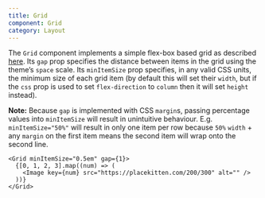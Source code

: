 ```yaml
---
title: Grid
component: Grid
category: Layout
---
```


The `Grid` component implements a simple flex-box based grid as described [here](https://github.com/Heydon/fukol-grids).
Its `gap` prop specifies the distance between items in the grid using the theme’s `space` scale. Its `minItemSize` prop specifies, in any valid CSS units, the minimum size of each grid item (by default this will set their `width`, but if the `css` prop is used to set `flex-direction` to `column` then it will set `height` instead).

**Note:** Because `gap` is implemented with CSS `margin`s, passing percentage values into `minItemSize` will result in unintuitive behaviour. E.g. `minItemSize="50%"` will result in only one item per row because `50%` `width` + any `margin` on the first item means the second item will wrap onto the second line.

```tsx preview
<Grid minItemSize="0.5em" gap={1}>
  {[0, 1, 2, 3].map((num) => (
    <Image key={num} src="https://placekitten.com/200/300" alt="" />
  ))}
</Grid>
```
